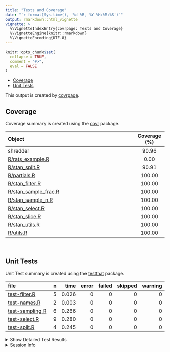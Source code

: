 ```yaml
---
title: "Tests and Coverage"
date: "`r format(Sys.time(), '%d %B, %Y %H:%M:%S')`"
output: rmarkdown::html_vignette
vignette: >
  %\VignetteIndexEntry{covrpage: Tests and Coverage}
  %\VignetteEngine{knitr::rmarkdown}
  %\VignetteEncoding{UTF-8}
---
```

  
```r
knitr::opts_chunk$set(
  collapse = TRUE,
  comment = "#>",
  eval = FALSE
)
```

<!--- Placeholder for tests/README.md Do Not Edit--->
  - [Coverage](#coverage)
  - [Unit Tests](#unit-tests)

This output is created by
[covrpage](https://github.com/metrumresearchgroup/covrpage).

## Coverage

Coverage summary is created using the
[covr](https://github.com/r-lib/covr) package.

| Object                                            | Coverage (%) |
| :------------------------------------------------ | :----------: |
| shredder                                          |    90.96     |
| [R/rats\_example.R](https://ghe.metrumrg.com/yoni/shredder/tree/CXX/R/rats_example.R)          |     0.00     |
| [R/stan\_split.R](https://ghe.metrumrg.com/yoni/shredder/tree/CXX/R/stan_split.R)              |    90.91     |
| [R/partials.R](https://ghe.metrumrg.com/yoni/shredder/tree/CXX/R/partials.R)                   |    100.00    |
| [R/stan\_filter.R](https://ghe.metrumrg.com/yoni/shredder/tree/CXX/R/stan_filter.R)            |    100.00    |
| [R/stan\_sample\_frac.R](https://ghe.metrumrg.com/yoni/shredder/tree/CXX/R/stan_sample_frac.R) |    100.00    |
| [R/stan\_sample\_n.R](https://ghe.metrumrg.com/yoni/shredder/tree/CXX/R/stan_sample_n.R)       |    100.00    |
| [R/stan\_select.R](https://ghe.metrumrg.com/yoni/shredder/tree/CXX/R/stan_select.R)            |    100.00    |
| [R/stan\_slice.R](https://ghe.metrumrg.com/yoni/shredder/tree/CXX/R/stan_slice.R)              |    100.00    |
| [R/stan\_utils.R](https://ghe.metrumrg.com/yoni/shredder/tree/CXX/R/stan_utils.R)              |    100.00    |
| [R/utils.R](https://ghe.metrumrg.com/yoni/shredder/tree/CXX/R/utils.R)                         |    100.00    |

<br>

## Unit Tests

Unit Test summary is created using the
[testthat](https://github.com/r-lib/testthat)
package.

| file                                        | n |  time | error | failed | skipped | warning |
| :------------------------------------------ | -: | ----: | ----: | -----: | ------: | ------: |
| [test-filter.R](https://ghe.metrumrg.com/yoni/shredder/tree/CXX/tests/testthat/test-filter.R)     | 5 | 0.026 |     0 |      0 |       0 |       0 |
| [test-names.R](https://ghe.metrumrg.com/yoni/shredder/tree/CXX/tests/testthat/test-names.R)       | 2 | 0.003 |     0 |      0 |       0 |       0 |
| [test-sampling.R](https://ghe.metrumrg.com/yoni/shredder/tree/CXX/tests/testthat/test-sampling.R) | 6 | 0.266 |     0 |      0 |       0 |       0 |
| [test-select.R](https://ghe.metrumrg.com/yoni/shredder/tree/CXX/tests/testthat/test-select.R)     | 9 | 0.280 |     0 |      0 |       0 |       0 |
| [test-split.R](https://ghe.metrumrg.com/yoni/shredder/tree/CXX/tests/testthat/test-split.R)       | 4 | 0.245 |     0 |      0 |       0 |       0 |

<details closed>

<summary> Show Detailed Test Results
</summary>

| file                                            | context | test                       | status | n |  time |
| :---------------------------------------------- | :------ | :------------------------- | :----- | -: | ----: |
| [test-filter.R](https://ghe.metrumrg.com/yoni/shredder/tree/CXX/tests/testthat/test-filter.R#L9)      | filter  | filters: default           | PASS   | 1 | 0.007 |
| [test-filter.R](https://ghe.metrumrg.com/yoni/shredder/tree/CXX/tests/testthat/test-filter.R#L14)     | filter  | filters: different chain   | PASS   | 1 | 0.006 |
| [test-filter.R](https://ghe.metrumrg.com/yoni/shredder/tree/CXX/tests/testthat/test-filter.R#L19)     | filter  | filters: indexed name      | PASS   | 1 | 0.007 |
| [test-filter.R](https://ghe.metrumrg.com/yoni/shredder/tree/CXX/tests/testthat/test-filter.R#L23)     | filter  | filters: no samples        | PASS   | 1 | 0.004 |
| [test-filter.R](https://ghe.metrumrg.com/yoni/shredder/tree/CXX/tests/testthat/test-filter.R#L27)     | filter  | filters: no pars           | PASS   | 1 | 0.002 |
| [test-names.R](https://ghe.metrumrg.com/yoni/shredder/tree/CXX/tests/testthat/test-names.R#L9)        | names   | names: default             | PASS   | 1 | 0.002 |
| [test-names.R](https://ghe.metrumrg.com/yoni/shredder/tree/CXX/tests/testthat/test-names.R#L14)       | names   | names: expand              | PASS   | 1 | 0.001 |
| [test-sampling.R](https://ghe.metrumrg.com/yoni/shredder/tree/CXX/tests/testthat/test-sampling.R#L10) | slicing | slice: default             | PASS   | 1 | 0.210 |
| [test-sampling.R](https://ghe.metrumrg.com/yoni/shredder/tree/CXX/tests/testthat/test-sampling.R#L15) | slicing | slice: no warmup           | PASS   | 1 | 0.029 |
| [test-sampling.R](https://ghe.metrumrg.com/yoni/shredder/tree/CXX/tests/testthat/test-sampling.R#L21) | slicing | slice: bad indexs          | PASS   | 2 | 0.018 |
| [test-sampling.R](https://ghe.metrumrg.com/yoni/shredder/tree/CXX/tests/testthat/test-sampling.R#L32) | slicing | sample: sample\_n          | PASS   | 1 | 0.004 |
| [test-sampling.R](https://ghe.metrumrg.com/yoni/shredder/tree/CXX/tests/testthat/test-sampling.R#L37) | slicing | sample: sample\_frac       | PASS   | 1 | 0.005 |
| [test-select.R](https://ghe.metrumrg.com/yoni/shredder/tree/CXX/tests/testthat/test-select.R#L7)      | select  | names: single name         | PASS   | 1 | 0.003 |
| [test-select.R](https://ghe.metrumrg.com/yoni/shredder/tree/CXX/tests/testthat/test-select.R#L12)     | select  | names: multiple names      | PASS   | 1 | 0.028 |
| [test-select.R](https://ghe.metrumrg.com/yoni/shredder/tree/CXX/tests/testthat/test-select.R#L17)     | select  | names: character names     | PASS   | 1 | 0.002 |
| [test-select.R](https://ghe.metrumrg.com/yoni/shredder/tree/CXX/tests/testthat/test-select.R#L23)     | select  | names: remove summary      | PASS   | 1 | 0.230 |
| [test-select.R](https://ghe.metrumrg.com/yoni/shredder/tree/CXX/tests/testthat/test-select.R#L31)     | select  | partials: no pars          | PASS   | 1 | 0.004 |
| [test-select.R](https://ghe.metrumrg.com/yoni/shredder/tree/CXX/tests/testthat/test-select.R#L36)     | select  | partials: starts\_with     | PASS   | 1 | 0.003 |
| [test-select.R](https://ghe.metrumrg.com/yoni/shredder/tree/CXX/tests/testthat/test-select.R#L41)     | select  | partials: ends\_with       | PASS   | 1 | 0.003 |
| [test-select.R](https://ghe.metrumrg.com/yoni/shredder/tree/CXX/tests/testthat/test-select.R#L46)     | select  | partials: starts\_contains | PASS   | 1 | 0.004 |
| [test-select.R](https://ghe.metrumrg.com/yoni/shredder/tree/CXX/tests/testthat/test-select.R#L51)     | select  | partials: mixed            | PASS   | 1 | 0.003 |
| [test-split.R](https://ghe.metrumrg.com/yoni/shredder/tree/CXX/tests/testthat/test-split.R#L7)        | split   | names: default             | PASS   | 1 | 0.162 |
| [test-split.R](https://ghe.metrumrg.com/yoni/shredder/tree/CXX/tests/testthat/test-split.R#L12)       | split   | names: specify cut         | PASS   | 1 | 0.066 |
| [test-split.R](https://ghe.metrumrg.com/yoni/shredder/tree/CXX/tests/testthat/test-split.R#L17)       | split   | names: no warmup           | PASS   | 2 | 0.017 |

</details>

<details>

<summary> Session Info </summary>

| Field    | Value                               |
| :------- | :---------------------------------- |
| Version  | R version 3.5.1 (2018-07-02)        |
| Platform | x86\_64-apple-darwin15.6.0 (64-bit) |
| Running  | macOS 10.14.4                       |
| Language | en\_US                              |
| Timezone | America/New\_York                   |

| Package  | Version |
| :------- | :------ |
| testthat | 2.0.1   |
| covr     | 3.2.1   |
| covrpage | 0.0.70  |

</details>

<!--- Final Status : pass --->
